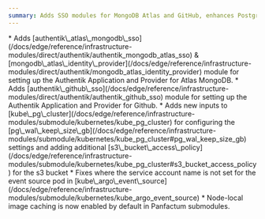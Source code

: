 ```yaml
---
summary: Adds SSO modules for MongoDB Atlas and GitHub, enhances PostgreSQL WAL retention and S3 access configuration, enables node-local image caching by default, and fixes Argo event source service account issues.
---
```



<ChangelogEntry>
  <Fragment slot="additions">
    * Adds [authentik\_atlas\_mongodb\_sso](/docs/edge/reference/infrastructure-modules/direct/authentik/authentik_mongodb_atlas_sso) & [mongodb\_atlas\_identity\_provider](/docs/edge/reference/infrastructure-modules/direct/authentik/mongodb_atlas_identity_provider) module for setting up the Authentik Application and Provider for Atlas MongoDB.
    * Adds [authentik\_github\_sso](/docs/edge/reference/infrastructure-modules/direct/authentik/authentik_github_sso) module for setting up the Authentik Application and Provider for Github.
    * Adds new inputs to [kube\_pg\_cluster](/docs/edge/reference/infrastructure-modules/submodule/kubernetes/kube_pg_cluster) for configuring the
      [pg\_wal\_keep\_size\_gb](/docs/edge/reference/infrastructure-modules/submodule/kubernetes/kube_pg_cluster#pg_wal_keep_size_gb) settings and adding additional [s3\_bucket\_access\_policy](/docs/edge/reference/infrastructure-modules/submodule/kubernetes/kube_pg_cluster#s3_bucket_access_policy) for the s3 bucket
  </Fragment>

  <Fragment slot="fixes">
    * Fixes where the service account name is not set for the event source pod in [kube\_argo\_event\_source](/docs/edge/reference/infrastructure-modules/submodule/kubernetes/kube_argo_event_source)
  </Fragment>

  <Fragment slot="changes">
    * Node-local image caching is now enabled by default in Panfactum submodules.
  </Fragment>
</ChangelogEntry>
